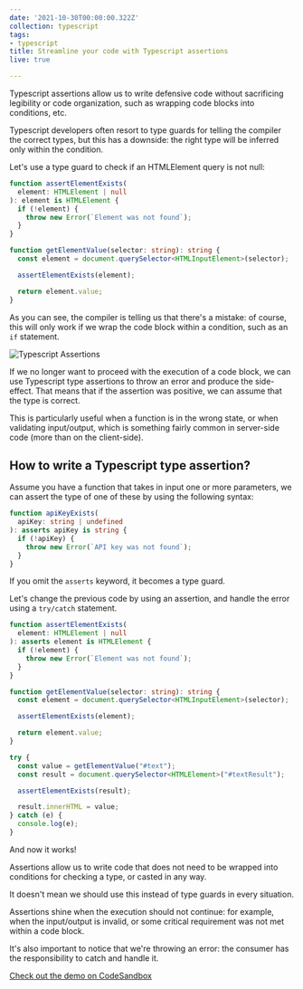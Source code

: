 ```yaml
---
date: '2021-10-30T00:00:00.322Z'
collection: typescript
tags:
- typescript
title: Streamline your code with Typescript assertions
live: true

---
```

Typescript assertions allow us to write defensive code without sacrificing legibility or code organization, such as wrapping code blocks into conditions, etc.

Typescript developers often resort to type guards for telling the compiler the correct types, but this has a downside: the right type will be inferred only within the condition.

Let's use a type guard to check if an HTMLElement query is not null:

```typescript
function assertElementExists(
  element: HTMLElement | null
): element is HTMLElement {
  if (!element) {
    throw new Error(`Element was not found`);
  }
}

function getElementValue(selector: string): string {
  const element = document.querySelector<HTMLInputElement>(selector);

  assertElementExists(element);

  return element.value;
}
```

As you can see, the compiler is telling us that there's a mistake: of course, this will only work if we wrap the code block within a condition, such as an `if` statement.

![Typescript Assertions](/assets/images/posts/typescript-assertions.png)

If we no longer want to proceed with the execution of a code block, we can use Typescript type assertions to throw an error and produce the side-effect. That means that if the assertion was positive, we can assume that the type is correct. 

This is particularly useful when a function is in the wrong state, or when validating input/output, which is something fairly common in server-side code (more than on the client-side).

## How to write a Typescript type assertion?

Assume you have a function that takes in input one or more parameters, we can assert the type of one of these by using the following syntax:

```typescript
function apiKeyExists(
  apiKey: string | undefined
): asserts apiKey is string {
  if (!apiKey) {
    throw new Error(`API key was not found`);
  }
}
```

If you omit the `asserts` keyword, it becomes a type guard.

Let's change the previous code by using an assertion, and handle the error using a `try/catch` statement.

```typescript
function assertElementExists(
  element: HTMLElement | null
): asserts element is HTMLElement {
  if (!element) {
    throw new Error(`Element was not found`);
  }
}

function getElementValue(selector: string): string {
  const element = document.querySelector<HTMLInputElement>(selector);

  assertElementExists(element);

  return element.value;
}

try {
  const value = getElementValue("#text");
  const result = document.querySelector<HTMLElement>("#textResult");

  assertElementExists(result);

  result.innerHTML = value;
} catch (e) {
  console.log(e);
}
```

And now it works! 

Assertions allow us to write code that does not need to be wrapped into conditions for checking a type, or casted in any way. 

It doesn't mean we should use this instead of type guards in every situation.

Assertions shine when the execution should not continue: for example, when the input/output is invalid, or some critical requirement was not met within a code block.

It's also important to notice that we're throwing an error: the consumer has the responsibility to catch and handle it.

[Check out the demo on CodeSandbox](https://codesandbox.io/s/ts-type-assertions-vn4t6?file=/src/index.ts "Demo")